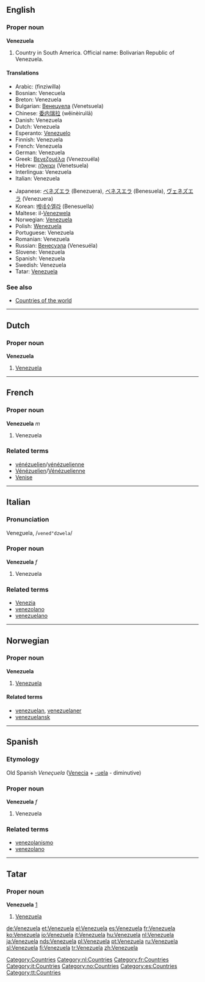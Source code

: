 ==English==
===Proper noun===
'''Venezuela'''

# Country in South America. Official name: Bolivarian Republic of Venezuela.

====Translations====
{{top}}
*Arabic: {{ARchar|[[فنزويلا]]}} (finziwílla) {{f}}
*Bosnian: Venecuela {{f}}
*Breton: Venezuela
*Bulgarian: [[Венецуела]] (Venetsuela) {{f}}
*Chinese: [[委内瑞拉]] (wěinèiruìlā)
*Danish: Venezuela
*Dutch: Venezuela
*Esperanto: [[Venezuelo]]
*Finnish: Venezuela
*French: Venezuela {{m}}
*German: Venezuela
*Greek: [[Βενεζουέλα]] (Venezouéla) {{f}}
*Hebrew: [[ונצואלה]] (Venetsuela) {{f}}
*Interlingua: Venezuela
*Italian: Venezuela {{m}}
{{mid}}
*Japanese: [[ベネズエラ]] (Benezuera), [[ベネスエラ]] (Benesuela), [[ヴェネズエラ]] (Venezuera)
*Korean: [[베네수엘라]] (Benesuella)
*Maltese: il-[[Venezwela]]
*Norwegian: [[#Norwegian|Venezuela]]
*Polish: [[Wenezuela]] {{f}}
*Portuguese: Venezuela {{f}}
*Romanian: Venezuela {{f}}
*Russian: [[Венесуэла]] (Venesuéla) {{f}}
*Slovene: Venezuela {{f}}
*Spanish: Venezuela {{f}}
*Swedish: Venezuela
*Tatar: [[#Tatar|Venezuela]]
{{bottom}}

===See also===
* [[Countries of the world]]

[[Category:Countries]]


----

==Dutch==
===Proper noun===
'''Venezuela''' {{n}}

# [[#English|Venezuela]]

[[Category:nl:Countries]]

----

==French==
===Proper noun===
'''Venezuela''' ''m''

# Venezuela

[[Category:fr:Countries]]

===Related terms===
*[[vénézuelien]]/[[vénézuelienne]]
*[[Vénézuelien]]/[[Vénézuelienne]]
*[[Venise]]

----
==Italian==
===Pronunciation===
Vene<u>z</u>uela, /<tt>vened"dzwela</tt>/

===Proper noun===
'''Venezuela''' ''f''

# Venezuela

===Related terms===
*[[Venezia]]
*[[venezolano]]
*[[venezuelano]]

[[Category:it:Countries]]

----
==Norwegian==
===Proper noun===
[[Category:no:Countries]]
'''Venezuela'''
#[[#English|Venezuela]]
====Related terms====
*[[venezuelan]], [[venezuelaner]]
*[[venezuelansk]]

----
==Spanish==
===Etymology===
Old Spanish ''Veneçuela'' ([[Venecia]] + [[-uela]] - diminutive)
===Proper noun===
'''Venezuela''' ''f''

# Venezuela

===Related terms===
*[[venezolanismo]]
*[[venezolano]]

----
==Tatar==
===Proper noun===
'''Venezuela''' [http://www2.azatliq.org/analysis/analysis/tb/2006/10/9A6D6E9B-3FB1-4AE5-9B1D-08CD6339AF5C.asp]
#[[Venezuela#english|Venezuela]]

[[Category:es:Countries]]
[[Category:tt:Countries]]

[[de:Venezuela]]
[[et:Venezuela]]
[[el:Venezuela]]
[[es:Venezuela]]
[[fr:Venezuela]]
[[ko:Venezuela]]
[[io:Venezuela]]
[[it:Venezuela]]
[[hu:Venezuela]]
[[nl:Venezuela]]
[[ja:Venezuela]]
[[nds:Venezuela]]
[[pl:Venezuela]]
[[pt:Venezuela]]
[[ru:Venezuela]]
[[sl:Venezuela]]
[[fi:Venezuela]]
[[tr:Venezuela]]
[[zh:Venezuela]]